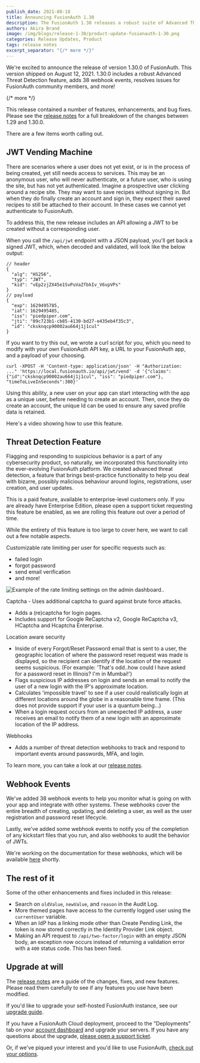 ```yaml
---
publish_date: 2021-08-18 
title: Announcing FusionAuth 1.30
description: The FusionAuth 1.30 releases a robust suite of Advanced Threat Detection features, a JWT vending machine, myriad webhook events, and more.
authors: Akira Brand
image: /img/blogs/release-1-30/product-update-fusionauth-1-30.png
categories: Release Updates, Product
tags: release notes
excerpt_separator: "{/* more */}"
---
```


We're excited to announce the release of version 1.30.0 of FusionAuth. This version shipped on August 12, 2021. 1.30.0 includes a robust Advanced Threat Detection feature, adds 38 webhook events, resolves issues for FusionAuth community members, and more! 

{/* more */}

This release contained a number of features, enhancements, and bug fixes. Please see the [release notes](/docs/release-notes/#version-1-30-0) for a full breakdown of the changes between 1.29 and 1.30.0. 

There are a few items worth calling out.

## JWT Vending Machine

There are scenarios where a user does not yet exist, or is in the process of being created, yet still needs access to services. This may be an anonymous user, who will never authenticate, or a future user, who is using the site, but has not yet authenticated. Imagine a prospective user clicking around a recipe site. They may want to save recipes without signing in.  But when they do finally create an account and sign in, they expect their saved recipes to still be attached to their account.  In these cases we cannot yet authenticate to FusionAuth.

To address this, the new release includes an API allowing a JWT to be created without a corresponding user.   

When you call the `/api/jwt` endpoint with a JSON payload, you'll get back a signed JWT, which, when decoded and validated, will look like the below output:  

```
// header 
{
  "alg": "HS256",
  "typ": "JWT",
  "kid": "vEp2zjZX45e1SvPuVaZfbkIv_V6vpVPs"
}
// payload
{
  "exp": 1629495785,
  "iat": 1629495485,
  "iss": "piedpiper.com",
  "jti": "09c723b1-cb85-4130-bd27-e435eb4f35c3",
  "id": "cksknqcp90002au664j1j1cul"
}

```

If you want to try this out, we wrote a curl script for you, which you need to modify with your own FusionAuth API key, a URL to your FusionAuth app, and a payload of your choosing.  

```
curl -XPOST -H 'Content-type: application/json' -H "Authorization: ..." 'https://local.fusionauth.io/api/jwt/vend' -d '{"claims": {"id":"cksknqcp90002au664j1j1cul", "iss": "piedpiper.com"}, "timeToLiveInSeconds":300}'
```

Using this ability, a new user on your app can start interacting with the app as a unique user, before needing to create an account. Then, once they do create an account, the unique Id can be used to ensure any saved profile data is retained. 

Here's a video showing how to use this feature.

<YouTube id="Kd6l5NPd_L0" />

## Threat Detection Feature

Flagging and responding to suspicious behavior is a part of any cybersecurity product, so naturally, we incorporated this functionality into the ever-evolving FusionAuth platform. We created advanced threat detection, a feature that brings best-practice functionality to help you deal with bizarre, possibly malicious behaviour around logins, registrations, user creation, and user updates. 

This is a paid feature, available to enterprise-level customers only. If you are already have Enterprise Edition, please open a support ticket requesting this feature be enabled, as we are rolling this feature out over a period of time. 

While the entirety of this feature is too large to cover here, we want to call out a few notable aspects.

Customizable rate limiting per user for specific requests such as:
 - failed login
 - forgot password
 - send email verification
 - and more!

![Example of the rate limiting settings on the admin dashboard..](/img/blogs/release-1-30/rate-limiting.png)
 
Captcha - Uses additional captcha to guard against brute force attacks. 
- Adds a (re)captcha for login pages.
- Includes support for Google ReCaptcha v2, Google ReCaptcha v3, HCaptcha and Hcaptcha Enterprise.

Location aware security
- Inside of every Forgot/Reset Password email that is sent to a user, the geographic location of where the password reset request was made is displayed, so the recipient can identify if the location of the request seems suspicious. (For example: 'That's odd..how could I have asked for a password reset in Illinois? I'm in Mumbai!')
- Flags suspicious IP addresses on login and sends an email to notify the user of a new login with the IP's approximate location.
- Calculates 'impossible travel' to see if a user could realistically login at different locations around the globe in a reasonable time frame. (This does not provide support if your user is a quantum being...)
- When a login request occurs from an unexpected IP address, a user receives an email to notify them of a new login with an approximate location of the IP address. 

Webhooks
- Adds a number of threat detection webhooks to track and respond to important events around passwords, MFA, and login.

To learn more, you can take a look at our [release notes](/docs/release-notes/#version-1-30-0). 

## Webhook Events

We've added 38 webhook events to help you monitor what is going on with your app and integrate with other systems.  These webhooks cover the entire breadth of creating, updating, and deleting a user, as well as the user registration and password reset lifecycle. 

Lastly, we've added some webhook events to notify you of the completion of any kickstart files that you run, and also webhooks to audit the behavior of JWTs. 

We're working on the documentation for these webhooks, which will be available [here](/docs/v1/tech/apis/webhooks#overview) shortly.

## The rest of it

Some of the other enhancements and fixes included in this release:

* Search on `oldValue`, `newValue`, and `reason` in the Audit Log.
* More themed pages have access to the currently logged user using the `currentUser` variable.
* When an IdP has a linking mode other than Create Pending Link, the token is now stored correctly in the Identity Provider Link object.
* Making an API request to `/api/two-factor/login` with an empty JSON body, an exception now occurs instead of returning a validation error with a `400` status code. This has been fixed. 

## Upgrade at will

The [release notes](/docs/release-notes/#version-1-30-0) are a guide of the changes, fixes, and new features. Please read them carefully to see if any features you use have been modified.

If you'd like to upgrade your self-hosted FusionAuth instance, see our [upgrade guide](/docs/v1/tech/admin-guide/upgrade). 

If you have a FusionAuth Cloud deployment, proceed to the "Deployments" tab on your <a href="https://account.fusionauth.io/account/deployment/" target="_blank">account dashboard</a> and upgrade your servers. If you have any questions about the upgrade, <a href="https://account.fusionauth.io/account/support/" target="_blank">please open a support ticket</a>.

Or, if we've piqued your interest and you'd like to use FusionAuth, [check out your options](/pricing).
